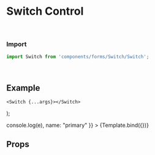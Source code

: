 
<Meta title="Forms/Switch" component={Switch} />

# Switch Control


<br />

### Import
```javascript
import Switch from 'components/forms/Switch/Switch';
```

<br />

## Example


    <Switch {...args}></Switch>
);


<Canvas withSource="open">
	<Story
		name="Switch"
		args={{
            //onChange: (e) => console.log(e),
            name: "primary"
        }}
	>
		{Template.bind({})}
	</Story>    
</Canvas>

<br />

## Props
<ArgsTable story="Switch" />
